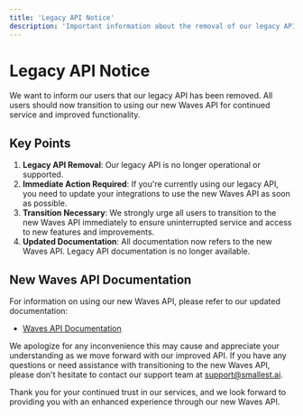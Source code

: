 ```yaml
---
title: 'Legacy API Notice'
description: 'Important information about the removal of our legacy API'
---
```


# Legacy API Notice

We want to inform our users that our legacy API has been removed. All users should now transition to using our new Waves API for continued service and improved functionality.

## Key Points

1. **Legacy API Removal**: Our legacy API is no longer operational or supported.
2. **Immediate Action Required**: If you're currently using our legacy API, you need to update your integrations to use the new Waves API as soon as possible.
3. **Transition Necessary**: We strongly urge all users to transition to the new Waves API immediately to ensure uninterrupted service and access to new features and improvements.
4. **Updated Documentation**: All documentation now refers to the new Waves API. Legacy API documentation is no longer available.

## New Waves API Documentation

For information on using our new Waves API, please refer to our updated documentation:

- [Waves API Documentation](/waves-api)

We apologize for any inconvenience this may cause and appreciate your understanding as we move forward with our improved API. If you have any questions or need assistance with transitioning to the new Waves API, please don't hesitate to contact our support team at support@smallest.ai.

Thank you for your continued trust in our services, and we look forward to providing you with an enhanced experience through our new Waves API.
